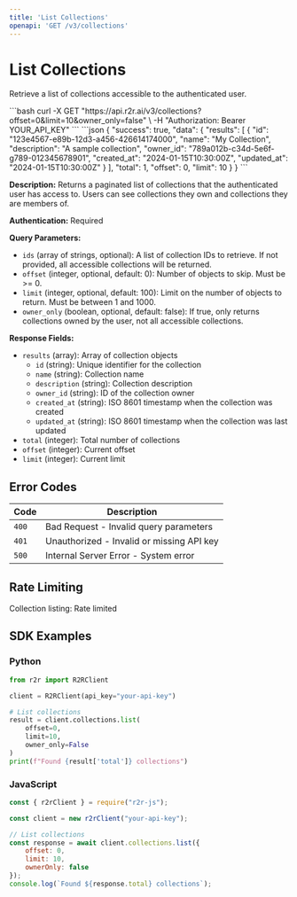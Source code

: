 ```yaml
---
title: 'List Collections'
openapi: 'GET /v3/collections'
---
```


# List Collections

Retrieve a list of collections accessible to the authenticated user.

<RequestExample>
```bash
curl -X GET "https://api.r2r.ai/v3/collections?offset=0&limit=10&owner_only=false" \
  -H "Authorization: Bearer YOUR_API_KEY"
```
</RequestExample>

<ResponseExample>
```json
{
  "success": true,
  "data": {
    "results": [
      {
        "id": "123e4567-e89b-12d3-a456-426614174000",
        "name": "My Collection",
        "description": "A sample collection",
        "owner_id": "789a012b-c34d-5e6f-g789-012345678901",
        "created_at": "2024-01-15T10:30:00Z",
        "updated_at": "2024-01-15T10:30:00Z"
      }
    ],
    "total": 1,
    "offset": 0,
    "limit": 10
  }
}
```
</ResponseExample>

**Description:** Returns a paginated list of collections that the authenticated user has access to. Users can see collections they own and collections they are members of.

**Authentication:** Required

**Query Parameters:**
- `ids` (array of strings, optional): A list of collection IDs to retrieve. If not provided, all accessible collections will be returned.
- `offset` (integer, optional, default: 0): Number of objects to skip. Must be >= 0.
- `limit` (integer, optional, default: 100): Limit on the number of objects to return. Must be between 1 and 1000.
- `owner_only` (boolean, optional, default: false): If true, only returns collections owned by the user, not all accessible collections.

**Response Fields:**
- `results` (array): Array of collection objects
  - `id` (string): Unique identifier for the collection
  - `name` (string): Collection name
  - `description` (string): Collection description
  - `owner_id` (string): ID of the collection owner
  - `created_at` (string): ISO 8601 timestamp when the collection was created
  - `updated_at` (string): ISO 8601 timestamp when the collection was last updated
- `total` (integer): Total number of collections
- `offset` (integer): Current offset
- `limit` (integer): Current limit

## Error Codes

| Code | Description |
|------|-------------|
| `400` | Bad Request - Invalid query parameters |
| `401` | Unauthorized - Invalid or missing API key |
| `500` | Internal Server Error - System error |

## Rate Limiting

Collection listing: Rate limited

## SDK Examples

### Python

```python
from r2r import R2RClient

client = R2RClient(api_key="your-api-key")

# List collections
result = client.collections.list(
    offset=0,
    limit=10,
    owner_only=False
)
print(f"Found {result['total']} collections")
```

### JavaScript

```javascript
const { r2rClient } = require("r2r-js");

const client = new r2rClient("your-api-key");

// List collections
const response = await client.collections.list({
    offset: 0,
    limit: 10,
    ownerOnly: false
});
console.log(`Found ${response.total} collections`);
``` 